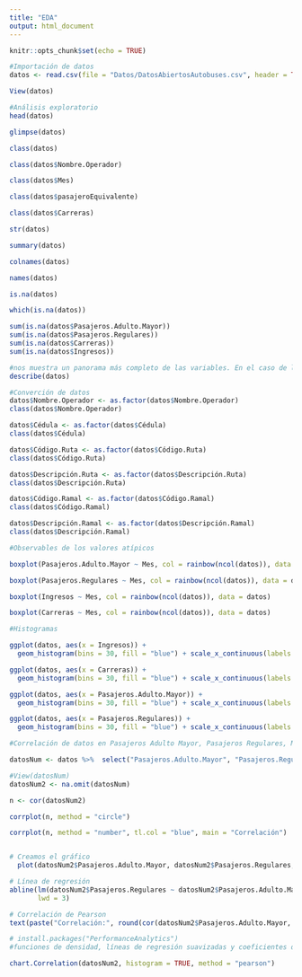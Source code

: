 ---
title: "EDA"
output: html_document
---

```{r setup, include=FALSE}
knitr::opts_chunk$set(echo = TRUE)
```

```{r}
#Importación de datos
datos <- read.csv(file = "Datos/DatosAbiertosAutobuses.csv", header = TRUE, sep = ",", encoding = "UTF-8")

View(datos)

```



```{r}
#Análisis exploratorio
head(datos)

```


```{r}

glimpse(datos)

```

```{r}
class(datos)

class(datos$Nombre.Operador)

class(datos$Mes)

class(datos$pasajeroEquivalente)

class(datos$Carreras)
```


```{r}
str(datos)

```
```{r}
summary(datos)

```

```{r}
colnames(datos)

```

```{r}
names(datos)

```
```{r}
is.na(datos)

```

```{r}
which(is.na(datos))

```
```{r}
sum(is.na(datos$Pasajeros.Adulto.Mayor))
sum(is.na(datos$Pasajeros.Regulares))
sum(is.na(datos$Carreras))
sum(is.na(datos$Ingresos))

```
```{r}
#nos muestra un panorama más completo de las variables. En el caso de las numéricas nos muestra los estadísticos descriptivos, la cantidad de observaciones, los valores perdidos.
describe(datos)
```

```{r}
#Converción de datos
datos$Nombre.Operador <- as.factor(datos$Nombre.Operador)
class(datos$Nombre.Operador)

datos$Cédula <- as.factor(datos$Cédula)
class(datos$Cédula)

datos$Código.Ruta <- as.factor(datos$Código.Ruta)
class(datos$Código.Ruta)

datos$Descripción.Ruta <- as.factor(datos$Descripción.Ruta)
class(datos$Descripción.Ruta)

datos$Código.Ramal <- as.factor(datos$Código.Ramal)
class(datos$Código.Ramal)

datos$Descripción.Ramal <- as.factor(datos$Descripción.Ramal)
class(datos$Descripción.Ramal)


```


```{r}

#Observables de los valores atípicos

boxplot(Pasajeros.Adulto.Mayor ~ Mes, col = rainbow(ncol(datos)), data = datos)

boxplot(Pasajeros.Regulares ~ Mes, col = rainbow(ncol(datos)), data = datos)

boxplot(Ingresos ~ Mes, col = rainbow(ncol(datos)), data = datos)

boxplot(Carreras ~ Mes, col = rainbow(ncol(datos)), data = datos)


```

```{r}
#Histogramas

ggplot(datos, aes(x = Ingresos)) + 
  geom_histogram(bins = 30, fill = "blue") + scale_x_continuous(labels = scales::comma) + labs(x="Ingresos", y="Frecuencia") + scale_fill_brewer(palette = "Blues")

ggplot(datos, aes(x = Carreras)) + 
  geom_histogram(bins = 30, fill = "blue") + scale_x_continuous(labels = scales::comma) + labs(x="Carreras", y="Frecuencia") + scale_fill_brewer(palette = "Blues")

ggplot(datos, aes(x = Pasajeros.Adulto.Mayor)) + 
  geom_histogram(bins = 30, fill = "blue") + scale_x_continuous(labels = scales::comma) + labs(x="Adulto Mayor", y="Frecuencia") + scale_fill_brewer(palette = "Blues")

ggplot(datos, aes(x = Pasajeros.Regulares)) + 
  geom_histogram(bins = 30, fill = "blue") + scale_x_continuous(labels = scales::comma) + labs(x="Regulares", y="Frecuencia") + scale_fill_brewer(palette = "Blues")


```


```{r}
#Correlación de datos en Pasajeros Adulto Mayor, Pasajeros Regulares, Mes, Año

datosNum <- datos %>%  select("Pasajeros.Adulto.Mayor", "Pasajeros.Regulares", "Carreras", "Ingresos")

#View(datosNum)
datosNum2 <- na.omit(datosNum)

n <- cor(datosNum2)

corrplot(n, method = "circle")

corrplot(n, method = "number", tl.col = "blue", main = "Correlación")


# Creamos el gráfico
  plot(datosNum2$Pasajeros.Adulto.Mayor, datosNum2$Pasajeros.Regulares, pch = 19, col = "lightblue", main = "Correlación entre Pasajeros Regulares y Adulto Mayor", xlab="Tarifa Máxima", ylab = "Tarifa Mínima")

# Línea de regresión
abline(lm(datosNum2$Pasajeros.Regulares ~ datosNum2$Pasajeros.Adulto.Mayor), col = "red", 
       lwd = 3)

# Correlación de Pearson
text(paste("Correlación:", round(cor(datosNum2$Pasajeros.Adulto.Mayor, datosNum2$Pasajeros.Regulares), 2)), x = 25, y = 95)

```

```{r}
# install.packages("PerformanceAnalytics")
#funciones de densidad, líneas de regresión suavizadas y coeficientes de correlación con los niveles de significación (si no hay estrellas, la variable no es estadísticamente significativa, mientras que una, dos y tres estrellas significan que la correspondiente variable es estadísticamente significativa para los niveles 10%, 5% y 1%, respectivamente)

chart.Correlation(datosNum2, histogram = TRUE, method = "pearson")

```
